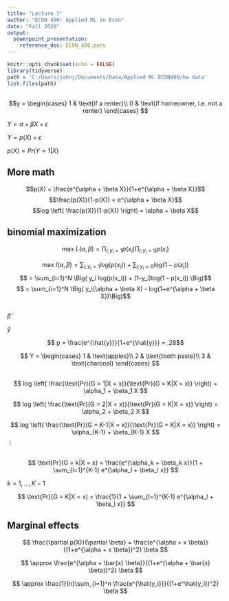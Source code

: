 ```yaml
---
title: "Lecture 7"
author: "ECON 490: Applied ML in Econ"
date: "Fall 2020"
output: 
  powerpoint_presentation:
    reference_doc: ECON_490.potx
---
```


```r
knitr::opts_chunk$set(echo = FALSE)
library(tidyverse)
path = 'C:/Users/johnj/Documents/Data/Applied ML ECON490/hw data'
list.files(path)


```

##
$$y = 
\begin{cases}
  1 & \text{if a renter}\\
  0 & \text{if homeowner, i.e. not a renter}
\end{cases}
$$

$Y = \alpha + \beta X + \epsilon$

$Y = p(X) + \epsilon$
 
$p(X) = Pr(Y = 1 | X)$

## More math

$$p(X) = \frac{e^{\alpha + \beta X}}{1+e^{\alpha + \beta X}}$$
$$\frac{p(X)}{1-p(X)} = e^{\alpha + \beta X}$$
$$log \left( \frac{p(X)}{1-p(X)} \right) = \alpha + \beta X$$

## binomial maximization

$$\text{max } L(\alpha, \beta) = \prod_{i;y_i = 1} p(x_i) \prod_{i;y_i = 0} p(x_i)$$

$$\text{max } l(\alpha, \beta) = \sum_{i;y_i=1} log(p(x_i)) + \sum_{i;y_i=0} log(1-p(x_i))$$
$$ = \sum_{i=1}^N \Big( y_i log(p(x_i)) + (1-y_i)log(1 - p(x_i)) \Big)$$
$$ = \sum_{i=1}^N \Big( y_i(\alpha + \beta X) - log(1+e^{\alpha + \beta X})\Big)$$

##
$\hat{\beta}$

$\hat{y}$

$$ p = \frac{e^{\hat{y}}}{1+e^{\hat{y}}} = .28$$


$$ Y = 
\begin{cases}
  1 & \text{apples}\\
  2 & \text{tooth paste}\\
  3 & \text{charcoal}
\end{cases}
$$

##

$$
log \left( \frac{\text{Pr}(G = 1|X = x)}{\text{Pr}(G = K|X = x)}  \right) = \alpha_1 + \beta_1 X
$$

$$
log \left( \frac{\text{Pr}(G = 2|X = x)}{\text{Pr}(G = K|X = x)}  \right) = \alpha_2 + \beta_2 X
$$

$$
log \left( \frac{\text{Pr}(G = K-1|X = x)}{\text{Pr}(G = K|X = x)}  \right) = \alpha_{K-1} + \beta_{K-1} X
$$
$\vdots$

##

$$
\text{Pr}(G = k|X = x) = \frac{e^{\alpha_k + \beta_k x}}{1 + \sum_{l=1}^{K-1} e^{\alpha_l + \beta_l x}}
$$


$k = 1, ..., K-1$

$$
\text{Pr}(G = K|X = x) = \frac{1}{1 + \sum_{l=1}^{K-1} e^{\alpha_l + \beta_l x}}
$$

## Marginal effects

$$
\frac{\partial p(X)}{\partial \beta} = \frac{e^{\alpha + x \beta}}{(1+e^{\alpha + x \beta})^2} \beta
$$

$$
\approx \frac{e^{\alpha + \bar{x} \beta}}{(1+e^{\alpha + \bar{x} \beta})^2} \beta
$$

$$
\approx \frac{1}{n}\sum_{i=1}^n \frac{e^{\hat{y_i}}}{(1+e^\hat{y_i})^2} \beta
$$






